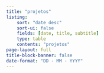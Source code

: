 ```yaml
---
title: "projetos"
listing:
    sort: "date desc"
    sort-ui: false
    fields: [date, title, subtitle]
    type: table
    contents: "projetos"
page-layout: full
title-block-banner: false
date-format: "DD - MM - YYYY"
---
```



